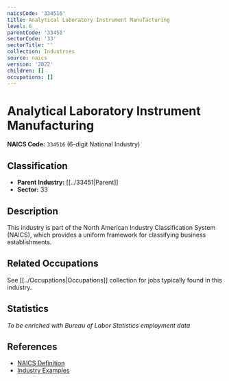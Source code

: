 ```yaml
---
naicsCode: '334516'
title: Analytical Laboratory Instrument Manufacturing
level: 6
parentCode: '33451'
sectorCode: '33'
sectorTitle: ''
collection: Industries
source: naics
version: '2022'
children: []
occupations: []
---
```

# Analytical Laboratory Instrument Manufacturing

**NAICS Code:** `334516` (6-digit National Industry)

## Classification

- **Parent Industry:** [[../33451|Parent]]
- **Sector:** 33

## Description

This industry is part of the North American Industry Classification System (NAICS), which provides a uniform framework for classifying business establishments.

## Related Occupations

See [[../Occupations|Occupations]] collection for jobs typically found in this industry.

## Statistics

*To be enriched with Bureau of Labor Statistics employment data*

## References

- [NAICS Definition](https://www.census.gov/naics/)
- [Industry Examples](https://www.census.gov/naics/2022NAICS/)
